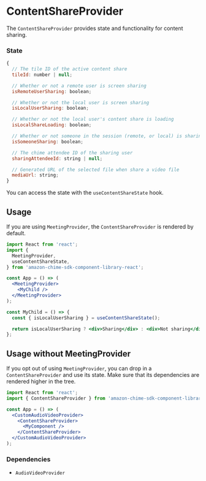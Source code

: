 <Meta title="SDK Providers/ContentShareProvider" />

# ContentShareProvider

The `ContentShareProvider` provides state and functionality for content sharing.

### State

```javascript
{
  // The tile ID of the active content share
  tileId: number | null;

  // Whether or not a remote user is screen sharing
  isRemoteUserSharing: boolean;

  // Whether or not the local user is screen sharing
  isLocalUserSharing: boolean;

  // Whether or not the local user's content share is loading
  isLocalShareLoading: boolean;

  // Whether or not someone in the session (remote, or local) is sharing
  isSomeoneSharing: boolean;

  // The chime attendee ID of the sharing user
  sharingAttendeeId: string | null;

  // Generated URL of the selected file when share a video file
  mediaUrl: string;
}
```

You can access the state with the `useContentShareState` hook.

## Usage

If you are using `MeetingProvider`, the `ContentShareProvider` is rendered by default.

```jsx
import React from 'react';
import {
  MeetingProvider,
  useContentShareState,
} from 'amazon-chime-sdk-component-library-react';

const App = () => (
  <MeetingProvider>
    <MyChild />
  </MeetingProvider>
);

const MyChild = () => {
  const { isLocalUserSharing } = useContentShareState();

  return isLocalUserSharing ? <div>Sharing</div> : <div>Not sharing</div>;
};
```

## Usage without MeetingProvider

If you opt out of using `MeetingProvider`, you can drop in a `ContentShareProvider` and use its state. Make sure that its dependencies are rendered higher in the tree.

```jsx
import React from 'react';
import { ContentShareProvider } from 'amazon-chime-sdk-component-library-react';

const App = () => (
  <CustomAudioVideoProvider>
    <ContentShareProvider>
      <MyComponent />
    </ContentShareProvider>
  </CustomAudioVideoProvider>
);
```

### Dependencies

- `AudioVideoProvider`
